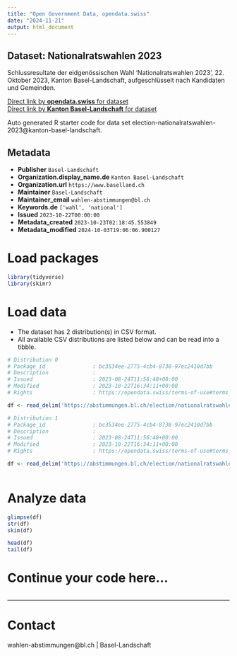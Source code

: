 ```yaml
---
title: "Open Government Data, opendata.swiss"
date: "2024-11-21"
output: html_document
---
```


## Dataset: Nationalratswahlen 2023

Schlussresultate der eidgenössischen Wahl 'Nationalratswahlen 2023', 22. Oktober 2023, Kanton Basel-Landschaft, aufgeschlüsselt nach Kandidaten und Gemeinden.

[Direct link by **opendata.swiss** for dataset](https://opendata.swiss/de/dataset/nationalratswahlen-2023)<br>
[Direct link by **Kanton Basel-Landschaft** for dataset](https://abstimmungen.bl.ch/election/nationalratswahlen-2023/data)

Auto generated R starter code for data set election-nationalratswahlen-2023@kanton-basel-landschaft.

## Metadata

- **Publisher** `Basel-Landschaft`
- **Organization.display_name.de** `Kanton Basel-Landschaft`
- **Organization.url** `https://www.baselland.ch`
- **Maintainer** `Basel-Landschaft`
- **Maintainer_email** `wahlen-abstimmungen@bl.ch`
- **Keywords.de** `['wahl', 'national']`
- **Issued** `2023-10-22T00:00:00`
- **Metadata_created** `2023-10-23T02:18:45.553849`
- **Metadata_modified** `2024-10-03T19:06:06.900127`


# Load packages

```r

library(tidyverse)
library(skimr)

```

# Load data

-   The dataset has 2 distribution(s) in CSV format.
-   All available CSV distributions are listed below and can be read into a tibble.

```r

# Distribution 0
# Package_id               : bc3534ee-2775-4cb4-8738-97ec2410d7bb
# Description              : 
# Issued                   : 2023-08-24T11:56:48+00:00
# Modified                 : 2023-10-22T16:34:11+00:00
# Rights                   : https://opendata.swiss/terms-of-use#terms_by

df <- read_delim('https://abstimmungen.bl.ch/election/nationalratswahlen-2023/data-csv')

# Distribution 1
# Package_id               : bc3534ee-2775-4cb4-8738-97ec2410d7bb
# Description              : 
# Issued                   : 2023-08-24T11:56:48+00:00
# Modified                 : 2023-10-22T16:34:11+00:00
# Rights                   : https://opendata.swiss/terms-of-use#terms_by

df <- read_delim('https://abstimmungen.bl.ch/election/nationalratswahlen-2023/data-parties-csv')



```

# Analyze data

```r

glimpse(df)
str(df)
skim(df)

head(df)
tail(df)

```

# Continue your code here...

```r

```

------------------------------------------------------------------------

# Contact

wahlen-abstimmungen@bl.ch | Basel-Landschaft
